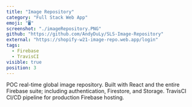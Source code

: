 ```yaml
---
title: "Image Repository"
category: "Full Stack Web App"
emoji: "🖥️"
screenshot: "./imageRepository.PNG"
github: "https://github.com/AndyDuLy/SLS-Image-Repository"
external: "https://shopify-w21-image-repo.web.app/login"
tags:
  - Firebase
  - TravisCI
visible: true
position: 3
---
```


POC real-time global image repository. Built with React and the entire Firebase suite;
including authentication, Firestore, and Storage. TravisCI CI/CD pipeline for production Firebase hosting.
